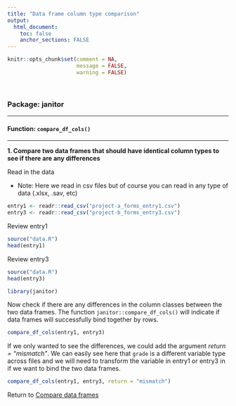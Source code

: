 ```yaml
---
title: "Data frame column type comparison"
output: 
  html_document:
    toc: false
    anchor_sections: FALSE
---
```


```r
knitr::opts_chunk$set(comment = NA,
                      message = FALSE,
                      warning = FALSE)
```

<br>


### Package: janitor

---

#### Function: `compare_df_cols()`

---

**1\. Compare two data frames that should have identical column types to see if there are any differences**

Read in the data

* Note: Here we read in csv files but of course you can read in any type of data (.xlsx, .sav, etc)

```r

entry1 <- readr::read_csv("project-a_forms_entry1.csv")
entry3 <- readr::read_csv("project-b_forms_entry3.csv")

```


Review entry1

```r

source("data.R")
head(entry1)

```

Review entry3

```r

source("data.R")
head(entry3)

library(janitor)

```

Now check if there are any differences in the column classes between the two data frames.
The function `janitor::compare_df_cols()` will indicate if data frames will successfully bind together by rows.

```r

compare_df_cols(entry1, entry3)

```

If we only wanted to see the differences, we could add the argument *return = "mismatch"*. We can easily see here that `grade` is a different variable type across files and we will need to transform the variable in entry1 or entry3 in if we want to bind the two data frames.

```r

compare_df_cols(entry1, entry3, return = "mismatch")

```


Return to [Compare data frames](https://github.com/Cghlewis/data-wrangling-functions/wiki/Compare data frames)
